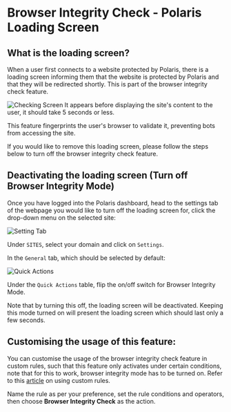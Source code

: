 # Browser Integrity Check - Polaris Loading Screen

## What is the loading screen?

When a user first connects to a website protected by Polaris, there is a loading screen informing
them that the website is protected by Polaris and that they will be redirected shortly. This is part
of the browser integrity check feature.

![Checking Screen](/img/security-center/access-control/browser-integrity-check-checking-screen.png)
It appears before displaying the site's content to the user, it should take 5 seconds or less.

This feature fingerprints the user's browser to validate it, preventing bots from accessing the
site.

If you would like to remove this loading screen, please follow the steps below to turn off the
browser integrity check feature.

## Deactivating the loading screen (Turn off Browser Integrity Mode)

Once you have logged into the Polaris dashboard, head to the settings tab of the webpage you
would like to turn off the loading screen for, click the drop-down menu on the selected site:

![Setting Tab](/img/security-center/overview/settings-tab.png)

Under `SITES`, select your domain and click on `Settings`.

In the `General` tab, which should be selected by default:

![Quick Actions](/img/security-center/access-control/browser-integrity-check-quick-actions.png)

Under the `Quick Actions` table, flip the on/off switch for Browser Integrity Mode.

Note that by turning this off, the loading screen will be deactivated. Keeping this mode turned on
will present the loading screen which should last only a few seconds.

## Customising the usage of this feature:

You can customise the usage of the browser integrity check feature in custom rules, such that
this feature only activates under certain conditions, note that for this to work, browser integrity mode has to be
turned on. Refer to this [article](../rules/custom-rules) on using custom rules.

Name the rule as per your preference, set the rule conditions and operators, then choose
**Browser Integrity Check** as the action.

